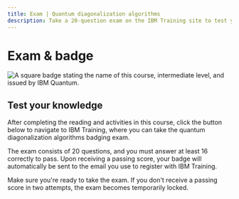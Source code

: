 ```yaml
---
title: Exam | Quantum diagonalization algorithms
description: Take a 20-question exam on the IBM Training site to test your quantum diagonalization algorithms skills and receive a badge through Credly.
---
```


# Exam & badge

![A square badge stating the name of this course, intermediate level, and issued by IBM Quantum.](/learning/images/courses/quantum-diagonalization-algorithms/exam/badge.svg)

## Test your knowledge

After completing the reading and activities in this course, click the button below to navigate to IBM Training, where you can take the quantum diagonalization algorithms badging exam.

The exam consists of 20 questions, and you must answer at least 16 correctly to pass. Upon receiving a passing score, your badge will automatically be sent to the email you use to register with IBM Training.

Make sure you're ready to take the exam. If you don't receive a passing score in two attempts, the exam becomes temporarily locked.

<LaunchExamButton href="https://learn.ibm.com/course/view.php?id=17663" />